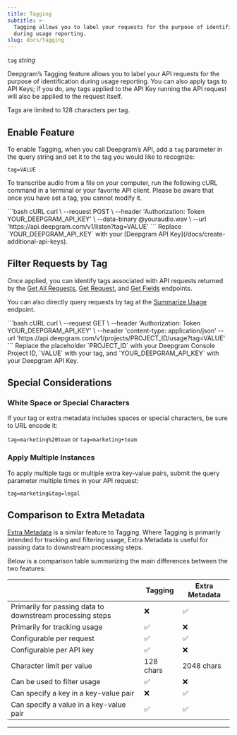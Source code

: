 ```yaml
---
title: Tagging
subtitle: >-
  Tagging allows you to label your requests for the purpose of identification
  during usage reporting.
slug: docs/tagging
---
```



`tag` *string*

<div class="flex flex-row gap-2">
<Markdown src="../snippets/pre-recorded.mdx" /> <Markdown src="../snippets/streaming.mdx" /> <Markdown src="../snippets/all-available-languages.mdx" />
</div>

Deepgram’s Tagging feature allows you to label your API requests for the purpose of identification during usage reporting. You can also apply tags to API Keys; if you do, any tags applied to the API Key running the API request will also be applied to the request itself.

Tags are limited to 128 characters per tag.

## Enable Feature

To enable Tagging, when you call Deepgram’s API, add a `tag` parameter in the query string and set it to the tag you would like to recognize:

`tag=VALUE`

To transcribe audio from a file on your computer, run the following cURL command in a terminal or your favorite API client. Please be aware that once you have set a tag, you cannot modify it.

<CodeGroup>
  ```bash cURL
  curl \
    --request POST \
    --header 'Authorization: Token YOUR_DEEPGRAM_API_KEY' \
    --data-binary @youraudio.wav \
    --url 'https://api.deepgram.com/v1/listen?tag=VALUE'
  ```
</CodeGroup>

<Warning>
  Replace `YOUR_DEEPGRAM_API_KEY` with your [Deepgram API Key](/docs/create-additional-api-keys).
</Warning>

## Filter Requests by Tag

Once applied, you can identify tags associated with API requests returned by the [Get All Requests](/reference/get-all-requests), [Get Request](/reference/get-request), and [Get Fields](/reference/get-fields) endpoints.

You can also directly query requests by tag at the [Summarize Usage](/reference/summarize-usage) endpoint.

<CodeGroup>
  ```bash cURL
  curl \
    --request GET \
    --header 'Authorization: Token YOUR_DEEPGRAM_API_KEY' \
    --header 'content-type: application/json'
    --url 'https://api.deepgram.com/v1/projects/PROJECT_ID/usage?tag=VALUE'
  ```
</CodeGroup>

<Warning>
  Replace the placeholder `PROJECT_ID` with your Deepgram Console Project ID, `VALUE` with your tag, and `YOUR_DEEPGRAM_API_KEY` with your Deepgram API Key.
</Warning>

## Special Considerations

### White Space or Special Characters

If your tag or extra metadata includes spaces or special characters, be sure to URL encode it:

`tag=marketing%20team` or `tag=marketing+team`

### Apply Multiple Instances

To apply multiple tags or multiple extra key-value pairs, submit the query parameter multiple times in your API request:

`tag=marketing&tag=legal`

## Comparison to Extra Metadata

[Extra Metadata](/docs/extra-metadata) is a similar feature to Tagging. Where Tagging is primarily intended for tracking and filtering usage, Extra Metadata is useful for passing data to downstream processing steps.

Below is a comparison table summarizing the main differences between the two features:

|                                                           | Tagging   | Extra Metadata |
| --------------------------------------------------------- | --------- | -------------- |
| Primarily for passing data to downstream processing steps | ❌         | ✅              |
| Primarily for tracking usage                              | ✅         | ❌              |
| Configurable per request                                  | ✅         | ✅              |
| Configurable per API key                                  | ✅         | ❌              |
| Character limit per value                                 | 128 chars | 2048 chars     |
| Can be used to filter usage                               | ✅         | ❌              |
| Can specify a key in a key-value pair                     | ❌         | ✅              |
| Can specify a value in a key-value pair                   | ✅         | ✅              |

***
